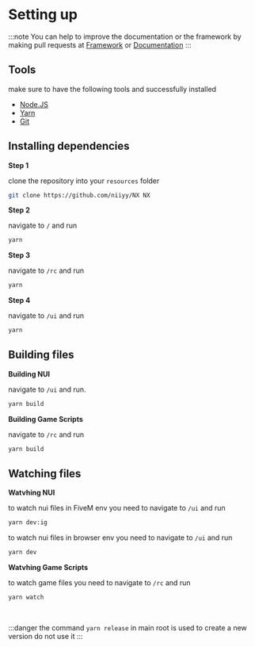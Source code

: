 # Setting up

:::note
You can help to improve the documentation or the framework by making pull
requests at [Framework](https://github.com/niiyy/NX) or [Documentation](https://github.com/niiyy/nx.docs)
:::

## Tools

make sure to have the following tools and successfully installed

- [Node.JS](https://nodejs.org/en/)
- [Yarn](https://classic.yarnpkg.com/lang/en/docs/install/)
- [Git](https://git-scm.com/)

## Installing dependencies

**Step 1**

clone the repository into your `resources` folder

```sh
git clone https://github.com/niiyy/NX NX
```

**Step 2**

navigate to `/` and run

```sh
yarn
```

**Step 3**

navigate to `/rc` and run

```sh
yarn
```

**Step 4**

navigate to `/ui` and run

```sh
yarn
```

## Building files

**Building NUI**

navigate to `/ui` and run.

```sh
yarn build
```

**Building Game Scripts**

navigate to `/rc` and run

```sh
yarn build
```

## Watching files

**Watvhing NUI**

to watch nui files in FiveM env you need to navigate to `/ui` and run

```sh
yarn dev:ig
```

to watch nui files in browser env you need to navigate to `/ui` and run

```sh
yarn dev
```

**Watvhing Game Scripts**

to watch game files you need to navigate to `/rc` and run

```sh
yarn watch
```

<br />

:::danger
the command `yarn release` in main root is used to create a new version do not use it
:::
